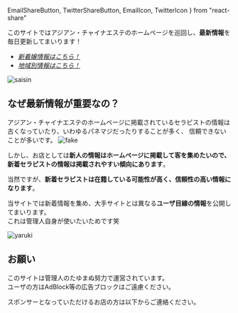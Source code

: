   EmailShareButton,
  TwitterShareButton,
  EmailIcon,
  TwitterIcon
} from "react-share"

このサイトではアジアン・チャイナエステのホームページを巡回し、**最新情報**を毎日更新してまいります！

- [_新着嬢情報はこちら！_](/new)
- [_地域別情報はこちら！_](/busty)

![saisin](/pop_saishin.png)

## なぜ最新情報が重要なの？
アジアン・チャイナエステのホームページに掲載されているセラピストの情報は
古くなっていたり、いわゆるパネマジだったりすることが多く、
信頼できないことが多いです。
![fake](/money_nisesatsu_10000_yen.png)

しかし、お店としては**新人の情報はホームページに掲載して客を集めたいので、新着セラピストの情報は掲載されやすい傾向にあります**。

当然ですが、**新着セラピストは在籍している可能性が高く、信頼性の高い情報になります**。

当サイトでは新着情報を集め、大手サイトとは異なる**ユーザ目線の情報**を公開してまいります。  
これは管理人自身が使いたいためです笑

![yaruki](/yaruki_moeru_man.png)


## お願い
このサイトは管理人のたゆまぬ努力で運営されています。  
ユーザの方はAdBlock等の広告ブロックはご遠慮ください。

スポンサーとなっていただけるお店の方は以下からご連絡ください。  

<a href="mailto:kusa.kusa.rpi@gmail.com?subject=%E5%BA%83%E5%91%8A%E6%8E%B2%E8%BC%89%E3%81%AE%E3%81%8A%E5%95%8F%E3%81%84%E5%90%88%E3%82%8F%E3%81%9B&body=%E3%81%8A%E5%BA%97%E3%81%AE%E5%90%8D%E5%89%8D%E3%82%84%E3%83%9B%E3%83%BC%E3%83%A0%E3%83%9A%E3%83%BC%E3%82%B8%E3%82%92%E6%95%99%E3%81%88%E3%81%A6%E4%B8%8B%E3%81%95%E3%81%84%E3%80%82%0D%0A%0D%0A%E3%81%8A%E5%BA%97%E3%81%AE%E5%90%8D%E5%89%8D%EF%BC%9A%0D%0A%E3%83%9B%E3%83%BC%E3%83%A0%E3%83%9A%E3%83%BC%E3%82%B8%08%EF%BC%9Ahttp%0D%0A%0D%0A%E3%82%88%E3%82%8D%E3%81%97%E3%81%8F%E3%81%8A%E9%A1%98%E3%81%84%E3%81%84%E3%81%9F%E3%81%97%E3%81%BE%E3%81%99%E3%80%82%0D%0A">
  <EmailIcon size={32} round={true} />
</a>
　
<a href="https://twitter.com/master_lettuce">
  <TwitterIcon size={32} round={true} />
</a>

